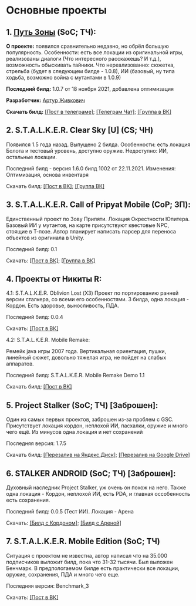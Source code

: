 # Основные проекты

## 1. [Путь Зоны](https://t.me/GartGame) (SoC; ТЧ):
**О проекте:** появился сравнительно недавно, но обрёл большую популярность. Особенности: есть все локации из оригинальной игры, реализованы диалоги (Что интересного расскажешь? И т.д.), возможность обыскивать тайники. Что нереализованно: сюжетка, стрельба (будет в следующем билде - 1.0.8), ИИ (базовый, ну типа ходьба, возможно война с мутантами в 1.0.9) 


**Последний билд:** 1.0.7 от 18 ноября 2021, добавлена оптимизация

**Разработчик:** [Артур Живкович](https://vk.com/arturjiv)

**Скачать билд:** [[Пост в телеграме]](https://t.me/GartGame/104); [[Телеграм Чат]](https://t.me/GartGameChat); [[Группа в ВК]](https://vk.com/gartgame)

## 2. S.T.A.L.K.E.R. Clear Sky [U] (CS; ЧН)
Появился 1.5 года назад. Выпущено 2 билда.
Особенности: есть локация Болота и тестовый уровень, доступно оружие. Недоступно: ИИ, остальные локации.


Последний билд - версия 1.6.0 билд 1002 от 22.11.2021. Изменения: Оптимизация, основа инвентаря

Скачать билд: [[Пост в ВК]](https://vk.com/wall-182231606_2346); [[Группа ВК]](https://vk.com/stalkerumobile)

## 3. S.T.A.L.K.E.R. Call of Pripyat Mobile (CoP; ЗП):
Единственный проект по Зову Припяти. Локация Окрестности Юпитера. Базовый ИИ у мутантов, на карте присутствуют квестовые NPC, стоящие в Т-позе. Автор планирует написать парсер для переноса объектов из оригинала в Unity.

Последний билд: 0.1

Скачать: [[Пост в ВК]](https://vk.com/wall-181941504_9014); [[Группа в ВК]](https://vk.com/stalker.cop.mobile)

## 4. Проекты от Никиты R:
4.1: S.T.A.L.K.E.R. Oblivion Lost (ХЗ)
Проект по портированию ранней версии сталкера, со всеми его особенностями.
3 билда, одна локация - Кордон. Есть здоровье, выносливость, ПДА.

Последний билд: 0.0.4

Скачать: [[Пост в ВК]](https://vk.com/wall-200764374_192)

4.2: S.T.A.L.K.E.R. Mobile Remake:

Ремейк java игры 2007 года. Вертикальная ориентация, пушки, линейный сюжет, довольно тяжелая игра, не пойдет на слабых аппаратов.

Последний билд: S.T.A.L.K.E.R. Mobile Remake Demo 1.1

Скачать билд: [[Пост в ВК]](https://vk.com/wall-200764374_645)

## 5. Project Stalker (SoC; ТЧ) [Заброшен]:
Один из самых первых проектов, заброшен из-за проблем с GSC. Присутствует локация кордон, неплохой ИИ, пасхалки, оружие и много чего ещё. Из минусов одна локация и нет сохранений

Последняя версия: 1.7.5

Скачать билд: [[Перезалив на Яндекс.Диск]](https://disk.yandex.ru/d/zWoU2RTyrdOKxA); [[Перезалив на Google Drive]](https://drive.google.com/file/d/1QcjrWeJ6opUSSph8_MgjYd1GElIRezJX/view?usp=drivesdk)

## 6. STALKER ANDROID (SoC; ТЧ) [Заброшен]:
Духовный наследник Project Stalker, уж очень он похож на него. Также одна локация - Кордон, неплохой ИИ, есть PDA, и главная оссобенность есть сохранения. 

Последний билд: 0.0.5 (Тест ИИ). Локация - Арена

Скачать: [[Билд с Кордоном]](https://vk.com/wall-174809909_12652); [[Билд с Ареной]](https://vk.com/wall-174809909_14326)

## 7. S.T.A.L.K.E.R. Mobile Edition (SoC; ТЧ)
Ситуация с проектом не известна, автор написал что на 35.000 подписчиков выложит билд, пока что 31-32 тысячи.
Был выложен Бенчмарк. В предпологаемом билде есть практически все локации, оружие, сохранения, ПДА и много чего еще.

Последняя версия: Benchmark_3

Скачать: [[Пост в ВК]](https://vk.com/wall-184902497_39772)
